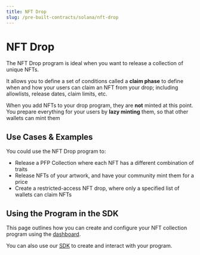 ```yaml
---
title: NFT Drop
slug: /pre-built-contracts/solana/nft-drop
---
```



# NFT Drop

<div className="deployContractBtnContainer" style={{ marginTop: -70 }}>
  <DeployThisContractButton
    link={"https://nightly.thirdweb.com/programs"}
    contractType="solana-nft-drop"
    displayName="NFT Drop"
  />
</div>

<div className="heroGrid">
  <div>
    <p>
The NFT Drop program is ideal when you want to release a collection of unique NFTs.
    </p>

It allows you to define a set of conditions called a <b>claim phase</b> to define
when and how your users can claim an NFT from your drop;
including allowlists, release dates, claim limits, etc.

  </div>
  <div className="heroGridImageContainer">
    <YoutubeEmbed link={"https://www.youtube.com/embed/yX1kJNsY1fE"} />
  </div>
</div>

When you add NFTs to your drop program, they are **not** minted at this point.
You prepare everything for your users by **lazy minting** them, so that other wallets can mint them

## Use Cases & Examples

You could use the NFT Drop program to:

- Release a PFP Collection where each NFT has a different combination of traits
- Release NFTs of your artwork, and have your community mint them for a price
- Create a restricted-access NFT drop, where only a specified list of wallets can claim NFTs

<div className="row" style={{ marginBottom: 24 }}>
  <div className="col col--6" style={{ marginTop: 8 }}>
    <QuickstartCard
      name="Guide: Create An NFT Drop on Solana with the Dashboard"
      link="https://blog.thirdweb.com/guides/how-to-create-an-nft-collection-on-solana-without-code/"
      image="/assets/icons/education.png"
    />
  </div>
  <div className="col col--6" style={{ marginTop: 8 }}>
    <QuickstartCard
      name="Guide: Create An NFT Drop on Solana with the SDK"
      link="https://blog.thirdweb.com/guides/how-to-build-an-nft-drop-on-solana/"
      image="/assets/icons/education.png"
    />
  </div>
</div>

## Using the Program in the SDK

This page outlines how you can create and configure your NFT collection program using the [dashboard](https://thirdweb.com/dashboard).

You can also use our [SDK](/solana) to create and interact with your program.

<div className="row" style={{ marginBottom: 24 }}>
  <div className="col col--12" style={{ marginTop: 8 }}>
    <QuickstartCard
      name="Using the NFT Drop Program in the SDK"
      link="/solana/programs/nft-drops"
      image="/assets/icons/nft.png"
    />
  </div>
</div>
